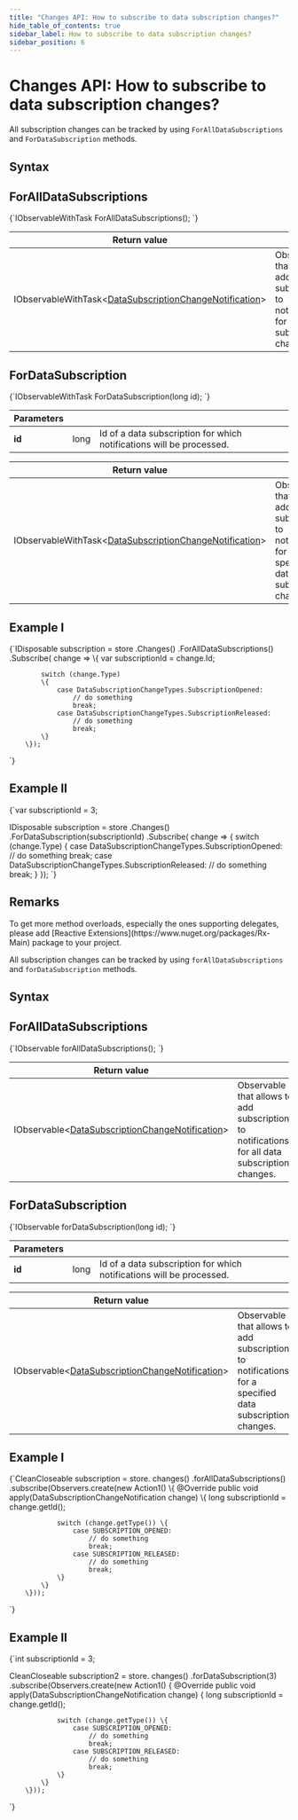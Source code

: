 ---
title: "Changes API: How to subscribe to data subscription changes?"
hide_table_of_contents: true
sidebar_label: How to subscribe to data subscription changes?
sidebar_position: 6
---




# Changes API: How to subscribe to data subscription changes?
<LanguageSwitcher supportedLanguages={supportedLanguages} />
<LanguageContent language="csharp">


All subscription changes can be tracked by using `ForAllDataSubscriptions` and `ForDataSubscription` methods.

## Syntax

## ForAllDataSubscriptions
<TabItem value="data_subscription_changes_1" label="data_subscription_changes_1">
<CodeBlock language="csharp">
{`IObservableWithTask<DataSubscriptionChangeNotification>
	ForAllDataSubscriptions();
`}
</CodeBlock>
</TabItem>

| Return value | |
| ------------- | ----- |
| IObservableWithTask&lt;[DataSubscriptionChangeNotification](../../glossary/data-subscription-change-notification.mdx)&gt; | Observable that allows to add subscriptions to notifications for all data subscription changes. |



## ForDataSubscription

<TabItem value="data_subscription_changes_3" label="data_subscription_changes_3">
<CodeBlock language="csharp">
{`IObservableWithTask<DataSubscriptionChangeNotification> 
	ForDataSubscription(long id);
`}
</CodeBlock>
</TabItem>

| Parameters | | |
| ------------- | ------------- | ----- |
| **id** | long | Id of a data subscription for which notifications will be processed. |

| Return value | |
| ------------- | ----- |
| IObservableWithTask&lt;[DataSubscriptionChangeNotification](../../glossary/data-subscription-change-notification.mdx)&gt; | Observable that allows to add subscriptions to notifications for a specified data subscription changes. |



## Example I

<TabItem value="data_subscription_changes_2" label="data_subscription_changes_2">
<CodeBlock language="csharp">
{`IDisposable subscription = store
	.Changes()
	.ForAllDataSubscriptions()
	.Subscribe(
		change =>
		\{
			var subscriptionId = change.Id;

			switch (change.Type)
			\{
				case DataSubscriptionChangeTypes.SubscriptionOpened:
					// do something
					break;
				case DataSubscriptionChangeTypes.SubscriptionReleased:
					// do something
					break;
			\}
		\});
`}
</CodeBlock>
</TabItem>

## Example II

<TabItem value="data_subscription_changes_4" label="data_subscription_changes_4">
<CodeBlock language="csharp">
{`var subscriptionId = 3;

IDisposable subscription = store
	.Changes()
	.ForDataSubscription(subscriptionId)
	.Subscribe(
		change =>
		\{
			switch (change.Type)
			\{
				case DataSubscriptionChangeTypes.SubscriptionOpened:
					// do something
					break;
				case DataSubscriptionChangeTypes.SubscriptionReleased:
					// do something
					break;
			\}
		\});
`}
</CodeBlock>
</TabItem>

## Remarks

<Admonition type="info" title="">
To get more method overloads, especially the ones supporting delegates, please add [Reactive Extensions](https://www.nuget.org/packages/Rx-Main) package to your project.
</Admonition>


</LanguageContent>
<LanguageContent language="java">


All subscription changes can be tracked by using `forAllDataSubscriptions` and `forDataSubscription` methods.

## Syntax

## ForAllDataSubscriptions
<TabItem value="data_subscription_changes_1" label="data_subscription_changes_1">
<CodeBlock language="java">
{`IObservable<DataSubscriptionChangeNotification> forAllDataSubscriptions();
`}
</CodeBlock>
</TabItem>

| Return value | |
| ------------- | ----- |
| IObservable&lt;[DataSubscriptionChangeNotification](../../glossary/data-subscription-change-notification.mdx)&gt; | Observable that allows to add subscriptions to notifications for all data subscription changes. |



## ForDataSubscription

<TabItem value="data_subscription_changes_3" label="data_subscription_changes_3">
<CodeBlock language="java">
{`IObservable<DataSubscriptionChangeNotification> forDataSubscription(long id);
`}
</CodeBlock>
</TabItem>

| Parameters | | |
| ------------- | ------------- | ----- |
| **id** | long | Id of a data subscription for which notifications will be processed. |

| Return value | |
| ------------- | ----- |
| IObservable&lt;[DataSubscriptionChangeNotification](../../glossary/data-subscription-change-notification.mdx)&gt; | Observable that allows to add subscriptions to notifications for a specified data subscription changes. |



## Example I

<TabItem value="data_subscription_changes_2" label="data_subscription_changes_2">
<CodeBlock language="java">
{`CleanCloseable subscription = store.
        changes()
        .forAllDataSubscriptions()
        .subscribe(Observers.create(new Action1<DataSubscriptionChangeNotification>() \{
            @Override
            public void apply(DataSubscriptionChangeNotification change) \{
                long subscriptionId = change.getId();

                switch (change.getType()) \{
                    case SUBSCRIPTION_OPENED:
                        // do something
                        break;
                    case SUBSCRIPTION_RELEASED:
                        // do something
                        break;
                \}
            \}
        \}));
`}
</CodeBlock>
</TabItem>

## Example II

<TabItem value="data_subscription_changes_4" label="data_subscription_changes_4">
<CodeBlock language="java">
{`int subscriptionId = 3;

CleanCloseable subscription2 = store.
        changes()
        .forDataSubscription(3)
        .subscribe(Observers.create(new Action1<DataSubscriptionChangeNotification>() \{
            @Override
            public void apply(DataSubscriptionChangeNotification change) \{
                long subscriptionId = change.getId();

                switch (change.getType()) \{
                    case SUBSCRIPTION_OPENED:
                        // do something
                        break;
                    case SUBSCRIPTION_RELEASED:
                        // do something
                        break;
                \}
            \}
        \}));
`}
</CodeBlock>
</TabItem>


</LanguageContent>

<!---
- [How to create a data subscription?](../../client-api/data-subscriptions/how-to-create-data-subscription)

-->